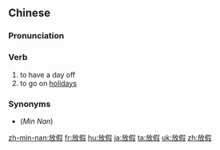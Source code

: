 ==Chinese==
{{zh-forms}}

===Pronunciation===
{{zh-pron
|m=fàngjià
|c=fong3 gaa3
|h=pfs=piong-ká
|ma=y
|mn=pàng-kà
|cat=v
}}

===Verb===
{{zh-verb}}

# to have a day off
# to go on [[holiday]]s

===Synonyms===
* (''Min Nan'') {{zh-l|歇睏|tr=[[hioh-khùn]]}}

{{zh-cat|Beginning}}

[[zh-min-nan:放假]]
[[fr:放假]]
[[hu:放假]]
[[ja:放假]]
[[ta:放假]]
[[uk:放假]]
[[zh:放假]]